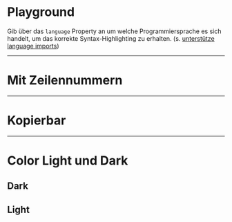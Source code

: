 # Playground

Gib über das `language` Property an um welche Programmiersprache es sich
handelt, um das korrekte Syntax-Highlighting zu erhalten. (s.
[unterstütze language imports](https://github.com/react-syntax-highlighter/react-syntax-highlighter/blob/HEAD/AVAILABLE_LANGUAGES_HLJS.MD))

<LiveCodeEditor />

---

# Mit Zeilennummern

<LiveCodeEditor example="lineNumbers" editorCollapsed />

---

# Kopierbar

<LiveCodeEditor example="copyable" editorCollapsed />

---

# Color Light und Dark

## Dark

<LiveCodeEditor example="dark" bgColor="light" editorCollapsed />

## Light

<LiveCodeEditor example="light" bgColor="dark" editorCollapsed />
